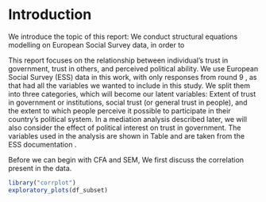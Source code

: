 # Introduction

We introduce the topic of this report: We conduct structural equations modelling
on European Social Survey data, in order to 

This report focuses on the relationship between individual's trust in government,
trust in others, and perceived political ability. We use 
European Social Survey (ESS) data in this work, with only responses from round 9 \cite{ESS-2018}, as that had all the variables we wanted to include in this study. 
We split them into three categories, which will become our latent 
variables: Extent of trust in government or institutions, social trust (or general trust in people), and the extent to which people perceive it possible to participate in their country's political system. In a mediation analysis described later, we will also consider the effect of political interest
on trust in government. The variables used in the analysis are shown in Table \ref{tab:var_desc} and are taken from the ESS documentation \cite{ESS-2021}.

\begin{table}[H]
    \centering
    \begin{tabular}{ll}
    \toprule
    Variable & Description \\
    \midrule
     Trust in people & \\
     PPLTRST & Most people can be trusted or you can't be too careful \\
     PPLFAIR & Most people try to take advantage of you, or try to be fair \\
     PPLHLP & Most of the time people helpful or mostly looking out for themselves \\
     \hline
     Poltical Ability &\\
     PSPPSGVA & Political system allows people to have a say in what government does \\
     ACTROLGA & Able to take active role in political group \\
     PSPPIPLA & Political system allows people to have influence on politics \\
     CPTPPOLA & Confident in own ability to participate in politics \\
     POLINTR & How interested in politics \\
     \hline
     Poltical Trust &\\
     TRSTPRL & Trust in country's parliament \\
     TRSTPLT & Trust in politicians \\
     TRSTPRT & Trust in political parties \\
     TRSTEP & Trust in the European Parliament \\
     TRSTUN & Trust in the United Nations \\
     \hline 
     \bottomrule
    \end{tabular}
    \caption{Selected variables from ESS and propsed latent constructs}
    \label{tab:var_desc}
\end{table}

Before we can begin with CFA and SEM, We first discuss the correlation present in the data.

```r
library("corrplot")     
exploratory_plots(df_subset)
```